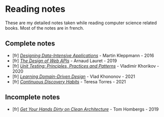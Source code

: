 # Reading notes

These are my detailed notes taken while reading computer science related books. Most of the notes are in french.

## Complete notes

- [fr] [_Designing Data-Intensive Applications_](books/designing-data-intensive-applications) - Martin Kleppmann - 2016
- [fr] [_The Design of Web APIs_](books/the-design-of-web-apis) - Arnaud Lauret - 2019
- [fr] [_Unit Testing: Principles, Practices and Patterns_](books/unit-testing) - Vladimir Khorikov - 2020
- [fr] [_Learning Domain-Driven Design_](books/learning-domain-driven-design) - Vlad Khononov - 2021
- [fr] [_Continuous Discovery Habits_](books/continuous-discovery-habits) - Teresa Torres - 2021

## Incomplete notes

- [fr] [_Get Your Hands Dirty on Clean Architecture_](books/get-your-hands-dirty-on-clean-architecture) - Tom Hombergs - 2019
